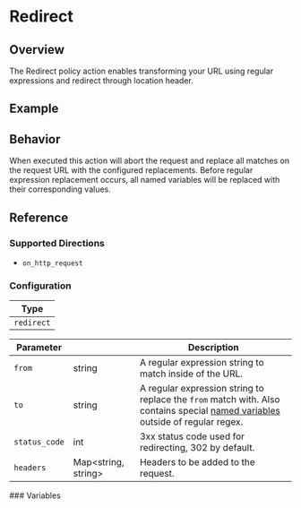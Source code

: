 
# Redirect

## Overview

The Redirect policy action enables transforming your URL using regular expressions and redirect through location header.

## Example

<ExampleHTTP />

## Behavior

When executed this action will abort the request and replace all matches on the request URL with the configured replacements. Before regular expression replacement occurs, all named variables will be replaced with their corresponding values.

## Reference

### Supported Directions

- `on_http_request`

### Configuration

| Type       |
| ---------- |
| `redirect` |

| Parameter     | &nbsp;                    | Description                                                                                                                                       |
| ------------- | ------------------------- | ------------------------------------------------------------------------------------------------------------------------------------------------- |
| `from`        | string                    | A regular expression string to match inside of the URL.                                                                                           |
| `to`          | string                    | A regular expression string to replace the `from` match with. Also contains special [named variables](#named-variables) outside of regular regex. |
| `status_code` | int                       | 3xx status code used for redirecting, 302 by default.                                                                                             |
| `headers`     | Map&lt;string, string&gt; | Headers to be added to the request.                                                                                                               |

<NamedVariblesTemplates />
<VariableInterpolation type="redirect" />
### Variables
<HttpHeaderTemplates />
